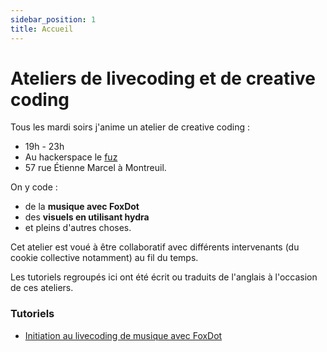```yaml
---
sidebar_position: 1
title: Accueil
---
```


# Ateliers de livecoding et de creative coding

Tous les mardi soirs j'anime un atelier de creative coding :

- 19h - 23h
- Au hackerspace le <a href="https://fuz.re">fuz</a>
- 57 rue Étienne Marcel à Montreuil.

On y code :

- de la **musique avec FoxDot** 
- des **visuels en utilisant hydra**
- et pleins d'autres choses.

Cet atelier est voué à être collaboratif avec différents intervenants (du cookie collective notamment) au fil du temps.

Les tutoriels regroupés ici ont été écrit ou traduits de l'anglais à l'occasion de ces ateliers.

### Tutoriels

- [Initiation au livecoding de musique avec FoxDot](http://eliegavoty.xyz/docs/foxdot)